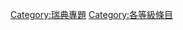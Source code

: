 {{Articles by Quality|topic=瑞典|project=瑞典|format=toc}}
{{Wikipedia category}}
[[Category:瑞典專題|Category:瑞典專題]]
[[Category:各等級條目|Category:各等級條目]]